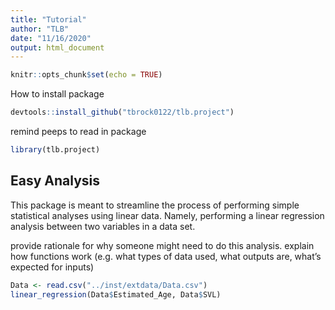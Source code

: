 ```yaml
---
title: "Tutorial"
author: "TLB"
date: "11/16/2020"
output: html_document
---
```


```r
knitr::opts_chunk$set(echo = TRUE)
```

How to install package

``` r
devtools::install_github("tbrock0122/tlb.project")
```

remind peeps to read in package

```r
library(tlb.project)
```

## Easy Analysis

This package is meant to streamline the process of performing simple statistical analyses using linear data. Namely, performing a linear regression analysis between two variables in a data set.

provide rationale for why someone might need to do this analysis. explain how functions work (e.g. what types of data used, what outputs are, what's expected for inputs)

```r

Data <- read.csv("../inst/extdata/Data.csv")
linear_regression(Data$Estimated_Age, Data$SVL)


```